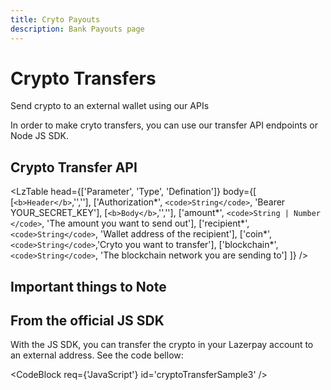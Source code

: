```yaml
---
title: Cryto Payouts
description: Bank Payouts page
---
```


# Crypto Transfers

Send crypto to an external wallet using our APIs

<Divider className='w-20'/>

In order to make cryto transfers, you can use our transfer API endpoints or Node JS SDK.

## Crypto Transfer API

<LzTable
head={['Parameter', 'Type', 'Defination']}
body={[
    [`<b>Header</b>`,'',''],
    ['Authorization*', `<code>String</code>`, 'Bearer YOUR_SECRET_KEY'],
    [`<b>Body</b>`,'',''],
    ['amount*', `<code>String | Number </code>`, 'The amount you want to send out'],
    ['recipient*',`<code>String</code>`, 'Wallet address of the recipient'],
    ['coin*', `<code>String</code>`,'Cryto you want to transfer'],
    ['blockchain*', `<code>String</code>`, 'The blockchain network you are sending to']
    ]}
/>

## Important things to Note

<CryptoTransfer/>

<Divider className='w-20' />

## From the official JS SDK

With the JS SDK, you can transfer the crypto in your Lazerpay account to
an external address. See the code bellow:

<CodeBlock req={'JavaScript'} id='cryptoTransferSample3' />